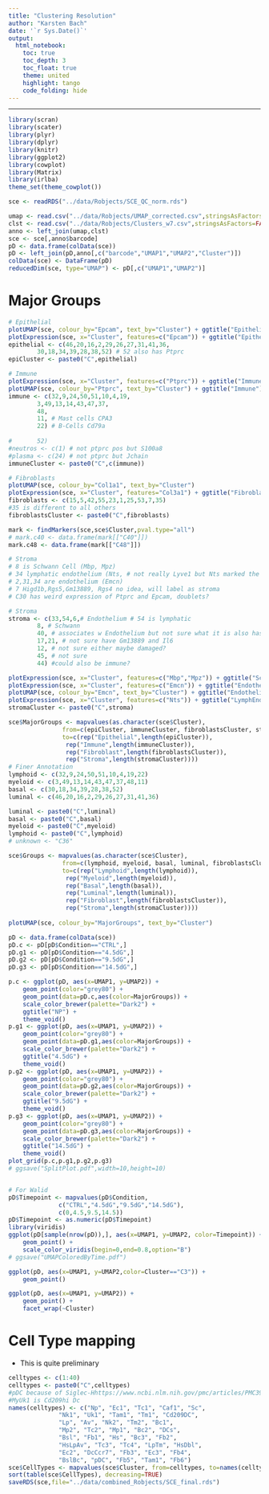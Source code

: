 ```yaml
---
title: "Clustering Resolution"
author: "Karsten Bach"
date: '`r Sys.Date()`'
output:
  html_notebook:
    toc: true
    toc_depth: 3
    toc_float: true
    theme: united
    highlight: tango
    code_folding: hide
---
```

***

```r
library(scran)
library(scater)
library(plyr)
library(dplyr)
library(knitr)
library(ggplot2)
library(cowplot)
library(Matrix)
library(irlba)
theme_set(theme_cowplot())

sce <- readRDS("../data/Robjects/SCE_QC_norm.rds")

umap <- read.csv("../data/Robjects/UMAP_corrected.csv",stringsAsFactors=FALSE)[,-1]
clst <- read.csv("../data/Robjects/Clusters_w7.csv",stringsAsFactors=FALSE)[,-1]
anno <- left_join(umap,clst)
sce <- sce[,anno$barcode]
pD <- data.frame(colData(sce))
pD <- left_join(pD,anno[,c("barcode","UMAP1","UMAP2","Cluster")])
colData(sce) <- DataFrame(pD)
reducedDim(sce, type="UMAP") <- pD[,c("UMAP1","UMAP2")]
```


# Major Groups
```r
# Epithelial
plotUMAP(sce, colour_by="Epcam", text_by="Cluster") + ggtitle("Epithelial")
plotExpression(sce, x="Cluster", features=c("Epcam")) + ggtitle("Epithelial")
epithelial <- c(46,20,16,2,29,26,27,31,41,36,
		30,18,34,39,28,38,52) # 52 also has Ptprc
epiCluster <- paste0("C",epithelial)

# Immune
plotExpression(sce, x="Cluster", features=c("Ptprc")) + ggtitle("Immune")
plotUMAP(sce, colour_by="Ptprc", text_by="Cluster") + ggtitle("Immune")
immune <- c(32,9,24,50,51,10,4,19,
	    3,49,13,14,43,47,37,
	    48,
	    11, # Mast cells CPA3
	    22) # B-Cells Cd79a
	    
#	    52)
#neutros <- c(1) # not ptprc pos but S100a8
#plasma <- c(24) # not ptprc but Jchain
immuneCluster <- paste0("C",c(immune))

# Fibroblasts
plotUMAP(sce, colour_by="Col1a1", text_by="Cluster")
plotExpression(sce, x="Cluster", features="Col3a1") + ggtitle("Fibroblasts")
fibroblasts <- c(15,5,42,55,23,1,25,53,7,35)
#35 is different to all others
fibroblastsCluster <- paste0("C",fibroblasts)

mark <- findMarkers(sce,sce$Cluster,pval.type="all")
# mark.c40 <- data.frame(mark[["C40"]])
mark.c48 <- data.frame(mark[["C48"]])

# Stroma
# 8 is Schwann Cell (Mbp, Mpz)
# 34 lymphatic endothelium (Nts, # not really Lyve1 but Nts marked the lymphatic endothelium in prev)
# 2,31,34 are endothelium (Emcn)
# 7 Higd1b,Rgs5,Gm13889, Rgs4 no idea, will label as stroma
# C30 has weird expression of Ptprc and Epcam, doublets?

# Stroma
stroma <- c(33,54,6,# Endothelium # 54 is lymphatic
	    8, # Schwann 
	    40, # associates w Endothelium but not sure what it is also has Emcn
	    17,21, # not sure have Gm13889 and Il6
	    12, # not sure either maybe damaged?
	    45, # not sure
	    44) #could also be immune?

plotExpression(sce, x="Cluster", features=c("Mbp","Mpz")) + ggtitle("Schwann")
plotExpression(sce, x="Cluster", features=c("Emcn")) + ggtitle("Endothelium")
plotUMAP(sce, colour_by="Emcn", text_by="Cluster") + ggtitle("Endothelium")
plotExpression(sce, x="Cluster", features=c("Nts")) + ggtitle("LymphEndo")
stromaCluster <- paste0("C",stroma)

sce$MajorGroups <- mapvalues(as.character(sce$Cluster),
		       from=c(epiCluster, immuneCluster, fibroblastsCluster, stromaCluster),
		       to=c(rep("Epithelial",length(epiCluster)),
			    rep("Immune",length(immuneCluster)),
			    rep("Fibroblast",length(fibroblastsCluster)),
			    rep("Stroma",length(stromaCluster))))
# Finer Annotation
lymphoid <- c(32,9,24,50,51,10,4,19,22)
myeloid <- c(3,49,13,14,43,47,37,48,11)
basal <- c(30,18,34,39,28,38,52)
luminal <- c(46,20,16,2,29,26,27,31,41,36)

luminal <- paste0("C",luminal)
basal <- paste0("C",basal)
myeloid <- paste0("C",myeloid)
lymphoid <- paste0("C",lymphoid)
# unknown <- "C36"

sce$Groups <- mapvalues(as.character(sce$Cluster),
		       from=c(lymphoid, myeloid, basal, luminal, fibroblastsCluster, stromaCluster),
		       to=c(rep("Lymphoid",length(lymphoid)),
			    rep("Myeloid",length(myeloid)),
			    rep("Basal",length(basal)),
			    rep("Luminal",length(luminal)),
			    rep("Fibroblast",length(fibroblastsCluster)),
			    rep("Stroma",length(stromaCluster))))
			    
plotUMAP(sce, colour_by="MajorGroups", text_by="Cluster")
```

```r
pD <- data.frame(colData(sce))
pD.c <- pD[pD$Condition=="CTRL",]
pD.g1 <- pD[pD$Condition=="4.5dG",]
pD.g2 <- pD[pD$Condition=="9.5dG",]
pD.g3 <- pD[pD$Condition=="14.5dG",]

p.c <- ggplot(pD, aes(x=UMAP1, y=UMAP2)) +
    geom_point(color="grey80") +
    geom_point(data=pD.c,aes(color=MajorGroups)) +
    scale_color_brewer(palette="Dark2") +
    ggtitle("NP") +
    theme_void()
p.g1 <- ggplot(pD, aes(x=UMAP1, y=UMAP2)) +
    geom_point(color="grey80") +
    geom_point(data=pD.g1,aes(color=MajorGroups)) +
    scale_color_brewer(palette="Dark2") +
    ggtitle("4.5dG") +
    theme_void()
p.g2 <- ggplot(pD, aes(x=UMAP1, y=UMAP2)) +
    geom_point(color="grey80") +
    geom_point(data=pD.g2,aes(color=MajorGroups)) +
    scale_color_brewer(palette="Dark2") +
    ggtitle("9.5dG") +
    theme_void()
p.g3 <- ggplot(pD, aes(x=UMAP1, y=UMAP2)) +
    geom_point(color="grey80") +
    geom_point(data=pD.g3,aes(color=MajorGroups)) +
    scale_color_brewer(palette="Dark2") +
    ggtitle("14.5dG") +
    theme_void()
plot_grid(p.c,p.g1,p.g2,p.g3)
# ggsave("SplitPlot.pdf",width=10,height=10)


# For Walid
pD$Timepoint <- mapvalues(pD$Condition,
			  c("CTRL","4.5dG","9.5dG","14.5dG"),
			  c(0,4.5,9.5,14.5))
pD$Timepoint <- as.numeric(pD$Timepoint)
library(viridis)
ggplot(pD[sample(nrow(pD)),], aes(x=UMAP1, y=UMAP2, color=Timepoint)) +
    geom_point() +
    scale_color_viridis(begin=0,end=0.8,option="B")
# ggsave("UMAPColoredByTime.pdf")

ggplot(pD, aes(x=UMAP1, y=UMAP2,color=Cluster=="C3")) +
    geom_point() 

ggplot(pD, aes(x=UMAP1, y=UMAP2)) +
    geom_point() +
    facet_wrap(~Cluster)

```

# Cell Type mapping
- This is quite preliminary
```r
celltypes <- c(1:40)
celltypes <- paste0("C",celltypes)
#pDC because of Siglec-Hhttps://www.ncbi.nlm.nih.gov/pmc/articles/PMC3977341/
#MyUk1 is Cd209hi Dc
names(celltypes) <- c("Np", "Ec1", "Tc1", "Caf1", "Sc",
		      "Nk1", "Uk1", "Tam1", "Tm1", "Cd209DC",
		      "Lp", "Av", "Nk2", "Tm2", "Bc1",
		      "Mp2", "Tc2", "Mp1", "Bc2", "DCs",
		      "Bsl", "Fb1", "Hs", "Bc3", "Fb2",
		      "HsLpAv", "Tc3", "Tc4", "LpTm", "HsDbl",
		      "Ec2", "DcCcr7", "Fb3", "Ec3", "Fb4",
		      "BslBc", "pDC", "Fb5", "Tam1", "Fb6")
sce$CellTypes <- mapvalues(sce$Cluster, from=celltypes, to=names(celltypes))
sort(table(sce$CellTypes), decreasing=TRUE)
saveRDS(sce,file="../data/combined_Robjects/SCE_final.rds")
```
